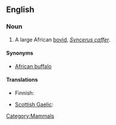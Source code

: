 ==English==

===Noun===
{{wikipedia|African Buffalo}}
{{en-noun|sg=[[cape|Cape]] [[buffalo]]}}

# A large African [[bovid]], ''[[Syncerus caffer]]''.

====Synonyms====
*[[African buffalo]]

====Translations====
{{trans-top|large African bovid}}
*Finnish: {{t-|fi|kafferipuhveli}}
{{trans-mid}}
* [[Scottish Gaelic]]: {{t-|gd|buabhall Ceap|m|xs=Scottish Gaelic}}
{{trans-bottom}}

[[Category:Mammals]]
